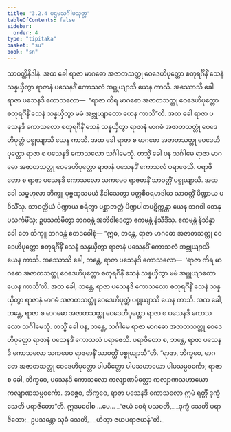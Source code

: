 ```yaml
---
title: "3.2.4 ပဌမသင်္ဂါမသုတ္တ"
tableOfContents: false
sidebar:
  order: 4
type: "tipitaka"
basket: "su"
book: "sn"
---
```



<DynamicBreadcrumb />

<Division number="125" book="sn" e="ch" v="18" p="298">

<Paragraph number="658" book="sn">
သာဝတ္ထိနိဒါနံ. အထ ခေါ ရာဇာ မာဂဓော အဇာတသတ္တု ဝေဒေဟိပုတ္တော စတုရင်္ဂိနိံ သေနံ သန္နယှိတွာ ရာဇာနံ ပသေနဒိံ ကောသလံ အဗ္ဘုယျာသိ ယေန ကာသိ. အဿောသိ ခေါ ရာဇာ ပသေနဒိ ကောသလော—  “ရာဇာ ကိရ မာဂဓော အဇာတသတ္တု ဝေဒေဟိပုတ္တော စတုရင်္ဂိနိံ သေနံ သန္နယှိတွာ မမံ အဗ္ဘုယျာတော ယေန ကာသီ”တိ. အထ ခေါ ရာဇာ ပသေနဒိ ကောသလော စတုရင်္ဂိနိံ သေနံ သန္နယှိတွာ ရာဇာနံ မာဂဓံ အဇာတသတ္တုံ ဝေဒေဟိပုတ္တံ ပစ္စုယျာသိ ယေန ကာသိ. အထ ခေါ ရာဇာ စ မာဂဓော အဇာတသတ္တု ဝေဒေဟိပုတ္တော ရာဇာ စ ပသေနဒိ ကောသလော သင်္ဂါမေသုံ. တသ္မိံ ခေါ ပန သင်္ဂါမေ ရာဇာ မာဂဓော အဇာတသတ္တု ဝေဒေဟိပုတ္တော ရာဇာနံ ပသေနဒိံ ကောသလံ ပရာဇေသိ. ပရာဇိတော စ ရာဇာ ပသေနဒိ ကောသလော သကမေဝ ရာဇဓာနိံ သာဝတ္ထိံ ပစ္စုယျာသိ.
</Paragraph>

<Paragraph number="659" book="sn">
အထ ခေါ သမ္ဗဟုလာ ဘိက္ခူ ပုဗ္ဗဏှသမယံ နိဝါသေတွာ ပတ္တစီဝရမာဒါယ သာဝတ္ထိံ ပိဏ္ဍာယ ပဝိသိံသု. သာဝတ္ထိယံ ပိဏ္ဍာယ စရိတွာ ပစ္ဆာဘတ္တံ ပိဏ္ဍပါတပဋိက္ကန္တာ ယေန ဘဂဝါ တေနုပသင်္ကမိံသု; ဥပသင်္ကမိတွာ ဘဂဝန္တံ အဘိဝါဒေတွာ ဧကမန္တံ နိသီဒိံသု. ဧကမန္တံ နိသိန္နာ ခေါ တေ ဘိက္ခူ ဘဂဝန္တံ ဧတဒဝေါစုံ—
</Paragraph>

<Paragraph number="660" book="sn">
“ဣဓ, ဘန္တေ, ရာဇာ မာဂဓော အဇာတသတ္တု ဝေဒေဟိပုတ္တော စတုရင်္ဂိနိံ သေနံ သန္နယှိတွာ ရာဇာနံ ပသေနဒိံ ကောသလံ အဗ္ဘုယျာသိ ယေန ကာသိ. အဿောသိ ခေါ, ဘန္တေ, ရာဇာ ပသေနဒိ ကောသလော—  ‘ရာဇာ ကိရ မာဂဓော အဇာတသတ္တု ဝေဒေဟိပုတ္တော စတုရင်္ဂိနိံ သေနံ သန္နယှိတွာ မမံ အဗ္ဘုယျာတော ယေန ကာသီ’တိ. အထ ခေါ, ဘန္တေ, ရာဇာ ပသေနဒိ ကောသလော စတုရင်္ဂိနိံ သေနံ သန္နယှိတွာ ရာဇာနံ မာဂဓံ အဇာတသတ္တုံ ဝေဒေဟိပုတ္တံ ပစ္စုယျာသိ ယေန ကာသိ. အထ ခေါ, ဘန္တေ, ရာဇာ စ မာဂဓော အဇာတသတ္တု ဝေဒေဟိပုတ္တော ရာဇာ စ ပသေနဒိ ကောသလော သင်္ဂါမေသုံ. တသ္မိံ ခေါ ပန, ဘန္တေ, သင်္ဂါမေ ရာဇာ မာဂဓော အဇာတသတ္တု ဝေဒေဟိပုတ္တော ရာဇာနံ ပသေနဒိံ ကောသလံ ပရာဇေသိ. ပရာဇိတော စ, ဘန္တေ, ရာဇာ ပသေနဒိ ကောသလော သကမေဝ ရာဇဓာနိံ သာဝတ္ထိံ ပစ္စုယျာသီ”တိ.
</Paragraph>

<Paragraph number="661" book="sn">
“ရာဇာ, ဘိက္ခဝေ, မာဂဓော အဇာတသတ္တု ဝေဒေဟိပုတ္တော ပါပမိတ္တော ပါပသဟာယော ပါပသမ္ပဝင်္ကော; ရာဇာ စ ခေါ, ဘိက္ခဝေ, ပသေနဒိ ကောသလော ကလျာဏမိတ္တော ကလျာဏသဟာယော ကလျာဏသမ္ပဝင်္ကော. အဇ္ဇေဝ, ဘိက္ခဝေ, ရာဇာ ပသေနဒိ ကောသလော ဣမံ ရတ္တိံ ဒုက္ခံ သေတိ ပရာဇိတော”တိ. ဣဒမဝေါစ …ပေ…
</Paragraph>

<Paragraph number="662" type="verses" book="sn">
_“ဇယံ ဝေရံ ပသဝတိ,_  
_ဒုက္ခံ သေတိ ပရာဇိတော;_  
ဥပသန္တော သုခံ သေတိ,_  
_ဟိတွာ ဇယပရာဇယန်”တိ._
</Paragraph>
</Division>